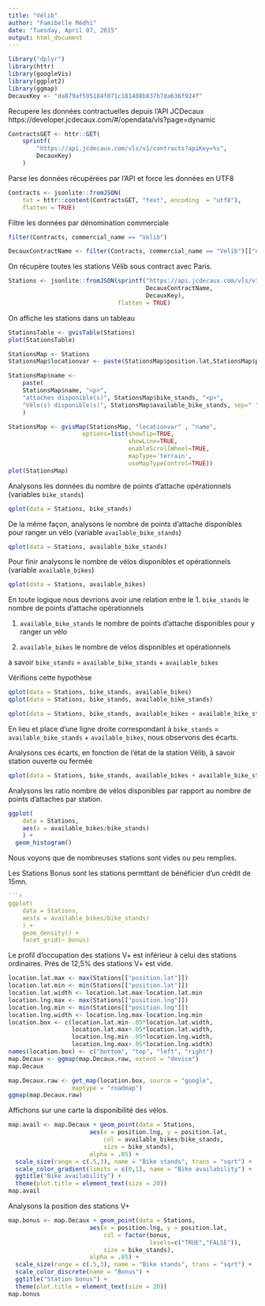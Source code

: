 ```yaml
---
title: "Vélib"
author: "Famibelle Médhi"
date: "Tuesday, April 07, 2015"
output: html_document
---
```


```r
library("dplyr")
library(httr)
library(googleVis)
library(ggplot2)
library(ggmap)
DecauxKey <- "da879af595184f071c181408b837b7da636f924f"
```

Recupere les données contractuelles depuis l'API JCDecaux https://developer.jcdecaux.com/#/opendata/vls?page=dynamic

```r
ContractsGET <- httr::GET(
    sprintf(
        "https://api.jcdecaux.com/vls/v1/contracts?apiKey=%s",
        DecauxKey)
    )
```


Parse les données récupérées par l'API et force les données en UTF8 
```r
Contracts <- jsonlite::fromJSON(
    txt = httr::content(ContractsGET, "text", encoding  = "utf8"), 
    flatten = TRUE)
```


Filtre les données par dénomination commerciale
```r
filter(Contracts, commercial_name == "Velib")

DecauxContractName <- filter(Contracts, commercial_name == "Velib")[["name"]]

```


On récupère toutes les stations Vélib sous contract avec Paris.
```r
Stations <- jsonlite::fromJSON(sprintf("https://api.jcdecaux.com/vls/v1/stations?contract=%s&apiKey=%s", 
                                       DecauxContractName,
                                       DecauxKey), 
                               flatten = TRUE)
```


On affiche les stations dans un tableau
```r
StationsTable <- gvisTable(Stations)
plot(StationsTable)
```


```r
StationsMap <- Stations
StationsMap$locationvar <- paste(StationsMap$position.lat,StationsMap$position.lng, sep=":")

StationsMap$name <- 
    paste(
    StationsMap$name, "<p>",
    "attaches disponible(s)", StationsMap$bike_stands, "<p>",
    "Vélo(s) disponible(s)", StationsMap$available_bike_stands, sep=" "
    )

StationsMap <- gvisMap(StationsMap, "locationvar" , "name", 
                     options=list(showTip=TRUE, 
                                  showLine=TRUE, 
                                  enableScrollWheel=TRUE,
                                  mapType='terrain', 
                                  useMapTypeControl=TRUE))
plot(StationsMap)
```

Analysons les données du nombre de points d'attache opérationnels (variables `bike_stands`)
```r
qplot(data = Stations, bike_stands)
```

De la même façon, analysons le nombre de points d'attache disponibles pour ranger un vélo (variable `available_bike_stands`)
```r
qplot(data = Stations, available_bike_stands)
```

Pour finir analysons le nombre de vélos disponibles et opérationnels (variable `available_bikes`)
```r
qplot(data = Stations, available_bikes)
```

En toute logique nous devrions avoir une relation entre le 
1. `bike_stands` le nombre de points d'attache opérationnels

1. `available_bike_stands` le nombre de points d'attache disponibles pour y ranger un vélo

1. `available_bikes` le nombre de vélos disponibles et opérationnels

à savoir `bike_stands` = `available_bike_stands` + `available_bikes`

Vérifions cette hypothèse
```r
qplot(data = Stations, bike_stands, available_bikes)
qplot(data = Stations, bike_stands, available_bike_stands)

```

```r
qplot(data = Stations, bike_stands, available_bikes + available_bike_stands)
```

En lieu et place d'une ligne droite correspondant à `bike_stands` = `available_bike_stands` + `available_bikes`, nous observons des écarts.

Analysons ces écarts, en fonction de l'état de la station Vélib, à savoir station ouverte ou fermée
```r
qplot(data = Stations, bike_stands, available_bikes + available_bike_stands, color = status, geom = "jitter")
```

Analysons les ratio nombre de vélos disponibles par rapport au nombre de points d'attaches par station.
```r
ggplot(
    data = Stations, 
    aes(x = available_bikes/bike_stands)
    ) +
  geom_histogram()
```
Nous voyons que de nombreuses stations sont vides ou peu remplies.

Les Stations Bonus sont les stations permttant de bénéficier d'un crédit de 15mn.  
```r
```r
ggplot(
    data = Stations, 
    aes(x = available_bikes/bike_stands)
    ) + 
    geom_density() + 
    facet_grid(~ bonus)  

```
Le profil d'occupation des stations V+ est inférieur à celui des stations ordinaires. Près de 12,5% des stations V+ est vide.


```r
location.lat.max <- max(Stations[["position.lat"]])
location.lat.min <- min(Stations[["position.lat"]])
location.lat.width <- location.lat.max-location.lat.min
location.lng.max <- max(Stations[["position.lng"]])
location.lng.min <- min(Stations[["position.lng"]])
location.lng.width <- location.lng.max-location.lng.min
location.box <- c(location.lat.min-.05*location.lat.width,
                  location.lat.max+.05*location.lat.width,
                  location.lng.min-.05*location.lng.width,
                  location.lng.max+.05*location.lng.width)
names(location.box) <- c("bottom", "top", "left", "right")
map.Decaux <- ggmap(map.Decaux.raw, extent = "device")
map.Decaux

map.Decaux.raw <- get_map(location.box, source = "google", 
                  maptype = "roadmap")
ggmap(map.Decaux.raw)

```

Affichons sur une carte la disponibilité des vélos.
```r
map.avail <- map.Decaux + geom_point(data = Stations, 
                       aes(x = position.lng, y = position.lat, 
                           col = available_bikes/bike_stands, 
                           size = bike_stands),
                       alpha = .85) + 
  scale_size(range = c(.5,3), name = "Bike stands", trans = "sqrt") +
  scale_color_gradient(limits = c(0,1), name = "Bike availability") +
  ggtitle("Bike availability") +
  theme(plot.title = element_text(size = 20))
map.avail
```

Analysons la position des stations V+
```r
map.bonus <- map.Decaux + geom_point(data = Stations, 
                       aes(x = position.lng, y = position.lat, 
                           col = factor(bonus,
                                        levels=c("TRUE","FALSE")), 
                           size = bike_stands),
                       alpha = .85) + 
  scale_size(range = c(.5,3), name = "Bike stands", trans = "sqrt") +
  scale_color_discrete(name = "Bonus") +
  ggtitle("Station bonus") +
  theme(plot.title = element_text(size = 20))
map.bonus
```

